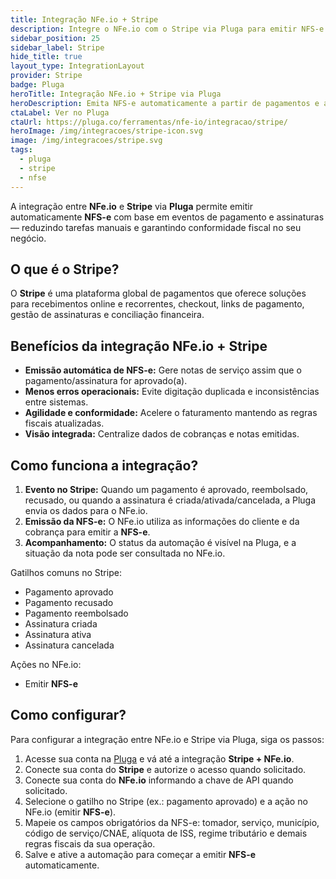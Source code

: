 ```yaml
---
title: Integração NFe.io + Stripe
description: Integre o NFe.io com o Stripe via Pluga para emitir NFS-e automaticamente a partir de pagamentos e assinaturas aprovados.
sidebar_position: 25
sidebar_label: Stripe
hide_title: true
layout_type: IntegrationLayout
provider: Stripe
badge: Pluga
heroTitle: Integração NFe.io + Stripe via Pluga
heroDescription: Emita NFS-e automaticamente a partir de pagamentos e assinaturas no Stripe.
ctaLabel: Ver no Pluga
ctaUrl: https://pluga.co/ferramentas/nfe-io/integracao/stripe/
heroImage: /img/integracoes/stripe-icon.svg
image: /img/integracoes/stripe.svg
tags:
  - pluga
  - stripe
  - nfse
---
```


A integração entre **NFe.io** e **Stripe** via **Pluga** permite emitir automaticamente **NFS-e** com base em eventos de
pagamento e assinaturas — reduzindo tarefas manuais e garantindo conformidade fiscal no seu negócio.

## O que é o Stripe?

O **Stripe** é uma plataforma global de pagamentos que oferece soluções para recebimentos online e recorrentes,
checkout, links de pagamento, gestão de assinaturas e conciliação financeira.

## Benefícios da integração NFe.io + Stripe

- **Emissão automática de NFS-e:** Gere notas de serviço assim que o pagamento/assinatura for aprovado(a).
- **Menos erros operacionais:** Evite digitação duplicada e inconsistências entre sistemas.
- **Agilidade e conformidade:** Acelere o faturamento mantendo as regras fiscais atualizadas.
- **Visão integrada:** Centralize dados de cobranças e notas emitidas.

## Como funciona a integração?

1. **Evento no Stripe:** Quando um pagamento é aprovado, reembolsado, recusado, ou quando a assinatura é criada/ativada/cancelada,
   a Pluga envia os dados para o NFe.io.
2. **Emissão da NFS-e:** O NFe.io utiliza as informações do cliente e da cobrança para emitir a **NFS-e**.
3. **Acompanhamento:** O status da automação é visível na Pluga, e a situação da nota pode ser consultada no NFe.io.

Gatilhos comuns no Stripe:

- Pagamento aprovado
- Pagamento recusado
- Pagamento reembolsado
- Assinatura criada
- Assinatura ativa
- Assinatura cancelada

Ações no NFe.io:

- Emitir **NFS-e**

## Como configurar?

Para configurar a integração entre NFe.io e Stripe via Pluga, siga os passos:

1. Acesse sua conta na [Pluga][1] e vá até a integração **Stripe + NFe.io**.
2. Conecte sua conta do **Stripe** e autorize o acesso quando solicitado.
3. Conecte sua conta do **NFe.io** informando a chave de API quando solicitado.
4. Selecione o gatilho no Stripe (ex.: pagamento aprovado) e a ação no NFe.io (emitir **NFS-e**).
5. Mapeie os campos obrigatórios da NFS-e: tomador, serviço, município, código de serviço/CNAE, alíquota de ISS,
   regime tributário e demais regras fiscais da sua operação.
6. Salve e ative a automação para começar a emitir **NFS-e** automaticamente.

[1]: https://pluga.co/ferramentas/nfe-io/integracao/stripe/

